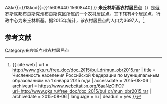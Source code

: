 {{Infobox Settlement
| official_name = 米丘林斯基农村居民点
| native_name = Мичуринское сельское поселение
| pushpin_map = European Russia
| map_caption = 在[[俄羅斯|俄羅斯]][[歐洲俄羅斯|歐洲部分]]的位置
| settlement_type = [[农村居民点|农村居民点]]
| subdivision_type = [[国家|国家]]
| subdivision_type1 = [[州_(俄罗斯)|州]]
| subdivision_type2 = [[区_(苏联)|区]]
| subdivision_name = {{RUS}}
| subdivision_name1 = [[布良斯克州|布良斯克州]]
| subdivision_name2 = [[布良斯克区|布良斯克区]]
| seat_type = 行政中心
| seat = 米丘林斯基
| population_as_of=2015
| population_footnotes = <ref name=stat />
| population_total = 3697
| coordinates_display = inline,title
| latd =  | latm =  | lats =  | latNS = N
| longd =  | longm =  | longs =  | longEW = E
| timezone = [[莫斯科时间|MSK]]
| utc_offset = +3
| blank_name = [[俄罗斯市政土地区划代码|OKTMO编码]]
| blank_info = [http://classif.spb.ru/classificators/view/tma.php?st{{=}}A&kr{{=}}1&kod{{=}}15608440 15608440]
}}
'''米丘林斯基农村居民点'''（{{lang-ru|Мичуринское сельское поселение}}）是[[俄罗斯联邦|俄罗斯联邦]][[布良斯克州|布良斯克州]][[布良斯克区|布良斯克区]]所属的一个[[农村居民点|农村居民点]]。其下辖有4个居民点，行政中心为米丘林斯基。据2015年统计，该农村居民点的人口为3697人。<ref name=stat>{{ cite web | url = http://www.gks.ru/free_doc/doc_2015/bul_dr/mun_obr2015.rar | title = Численность населения Российской Федерации по муниципальным образованиям на 1 января 2015 года | accessdate = 2015-08-06 | archiveurl = https://www.webcitation.org/6aaNzOlFO?url=http://www.gks.ru/free_doc/doc_2015/bul_dr/mun_obr2015.rar | archivedate = 2015-08-06 | language = ru | deadurl = yes }}</ref>

== 参考文献 ==
{{reflist}}

{{Russia-stub}}

[[Category:布良斯克州农村居民点|Category:布良斯克州农村居民点]]